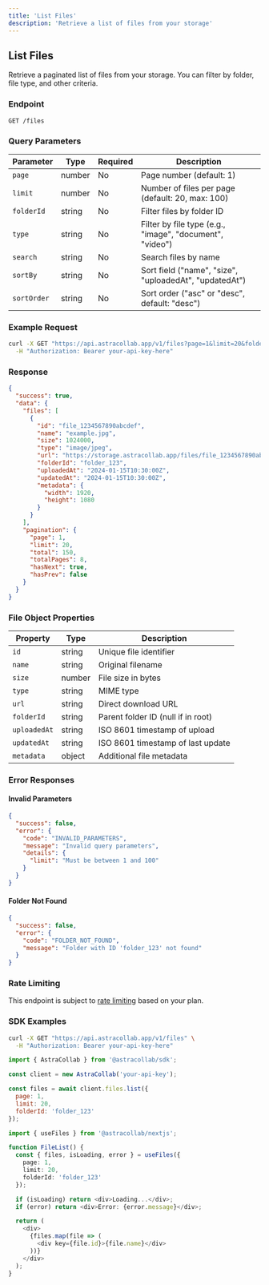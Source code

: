 ```yaml
---
title: 'List Files'
description: 'Retrieve a list of files from your storage'
---
```


## List Files

Retrieve a paginated list of files from your storage. You can filter by folder, file type, and other criteria.

### Endpoint

```
GET /files
```

### Query Parameters

| Parameter | Type | Required | Description |
|-----------|------|----------|-------------|
| `page` | number | No | Page number (default: 1) |
| `limit` | number | No | Number of files per page (default: 20, max: 100) |
| `folderId` | string | No | Filter files by folder ID |
| `type` | string | No | Filter by file type (e.g., "image", "document", "video") |
| `search` | string | No | Search files by name |
| `sortBy` | string | No | Sort field ("name", "size", "uploadedAt", "updatedAt") |
| `sortOrder` | string | No | Sort order ("asc" or "desc", default: "desc") |

### Example Request

```bash
curl -X GET "https://api.astracollab.app/v1/files?page=1&limit=20&folderId=folder_123" \
  -H "Authorization: Bearer your-api-key-here"
```

### Response

```json
{
  "success": true,
  "data": {
    "files": [
      {
        "id": "file_1234567890abcdef",
        "name": "example.jpg",
        "size": 1024000,
        "type": "image/jpeg",
        "url": "https://storage.astracollab.app/files/file_1234567890abcdef",
        "folderId": "folder_123",
        "uploadedAt": "2024-01-15T10:30:00Z",
        "updatedAt": "2024-01-15T10:30:00Z",
        "metadata": {
          "width": 1920,
          "height": 1080
        }
      }
    ],
    "pagination": {
      "page": 1,
      "limit": 20,
      "total": 150,
      "totalPages": 8,
      "hasNext": true,
      "hasPrev": false
    }
  }
}
```

### File Object Properties

| Property | Type | Description |
|----------|------|-------------|
| `id` | string | Unique file identifier |
| `name` | string | Original filename |
| `size` | number | File size in bytes |
| `type` | string | MIME type |
| `url` | string | Direct download URL |
| `folderId` | string | Parent folder ID (null if in root) |
| `uploadedAt` | string | ISO 8601 timestamp of upload |
| `updatedAt` | string | ISO 8601 timestamp of last update |
| `metadata` | object | Additional file metadata |

### Error Responses

#### Invalid Parameters

```json
{
  "success": false,
  "error": {
    "code": "INVALID_PARAMETERS",
    "message": "Invalid query parameters",
    "details": {
      "limit": "Must be between 1 and 100"
    }
  }
}
```

#### Folder Not Found

```json
{
  "success": false,
  "error": {
    "code": "FOLDER_NOT_FOUND",
    "message": "Folder with ID 'folder_123' not found"
  }
}
```

### Rate Limiting

This endpoint is subject to [rate limiting](/api-reference/authentication#rate-limiting) based on your plan.

### SDK Examples

<CodeGroup>

```bash Curl
curl -X GET "https://api.astracollab.app/v1/files" \
  -H "Authorization: Bearer your-api-key-here"
```

```javascript JavaScript SDK
import { AstraCollab } from '@astracollab/sdk';

const client = new AstraCollab('your-api-key');

const files = await client.files.list({
  page: 1,
  limit: 20,
  folderId: 'folder_123'
});
```

```typescript Next.js SDK
import { useFiles } from '@astracollab/nextjs';

function FileList() {
  const { files, isLoading, error } = useFiles({
    page: 1,
    limit: 20,
    folderId: 'folder_123'
  });

  if (isLoading) return <div>Loading...</div>;
  if (error) return <div>Error: {error.message}</div>;

  return (
    <div>
      {files.map(file => (
        <div key={file.id}>{file.name}</div>
      ))}
    </div>
  );
}
```

</CodeGroup>
